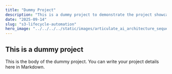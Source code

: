 ```yaml
---
title: "Dummy Project"
description: "This is a dummy project to demonstrate the project showcase functionality."
date: "2025-09-14"
slug: "s3-lifecycle-automation"
hero_image: "../../../../static/images/articulate_ai_architecture_sequential_diagram.png"
---
```


## This is a dummy project

This is the body of the dummy project. You can write your project details here in Markdown.